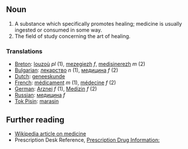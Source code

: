 ==Noun==

# A substance which specifically promotes healing; medicine is usually ingested or consumed in some way.
# The field of study concerning the art of healing.

=== Translations ===
*[[Breton]]: [[louzoù]] ''pl'' (1), [[mezegiezh]] ''f'', [[medisinerezh]] ''m'' (2)
*[[Bulgarian]]: [[лекарство]] ''n'' (1), [[медицина]] ''f'' (2)
*[[Dutch]]: [[geneeskunde]]
*[[French]]: [[médicament]] ''m'' (1), [[médecine]] ''f'' (2)
*[[German]]: [[Arznei]] ''f'' (1), [[Medizin]] ''f'' (2)
*[[Russian]]: [[медицина]] ''f'' 
*[[Tok Pisin]]: [[marasin]]

== Further reading ==

* [[w:Medicine|Wikipedia article on medicine]]
* Prescription Desk Reference, [http://prescriptiondesk.com Prescription Drug Information:]